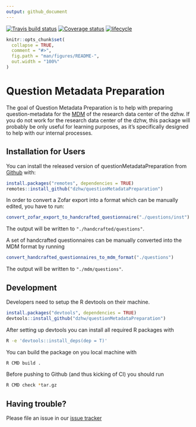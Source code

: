 ```yaml
---
output: github_document
---
```


<!-- README.md is generated from README.Rmd. Please edit that file -->
  [![Travis build status](https://travis-ci.org/dzhw/questionMetadataPreparation.svg?branch=master)](https://travis-ci.org/dzhw/questionMetadataPreparation)
  [![Coverage status](https://codecov.io/github/dzhw/questionMetadataPreparation/branch/master/graph/badge.svg)](https://codecov.io/github/dzhw/questionMetadataPreparation?branch=master)
  [![lifecycle](https://img.shields.io/badge/lifecycle-experimental-orange.svg)](https://www.tidyverse.org/lifecycle/#experimental)

```r
knitr::opts_chunk$set(
  collapse = TRUE,
  comment = "#>",
  fig.path = "man/figures/README-",
  out.width = "100%"
)
```
# Question Metadata Preparation

The goal of Question Metadata Preparation is to help with preparing
question-metadata for the
[MDM](https://metadata.fdz.dzhw.eu) of the research data
center of the dzhw. If you do not work for the research data center of the dzhw,
this package will probably be only useful for learning purposes, as it's
specifically designed to help with our internal processes.

## Installation for Users

You can install the released version of questionMetadataPreparation from [Github](https://github.com/dzhw/questionMetadataPreparation) with:

``` r
install.packages("remotes", dependencies = TRUE)
remotes::install_github("dzhw/questionMetadataPreparation")
```

In order to convert a Zofar export into a format which can be manually edited,
you have to run:
```r
convert_zofar_export_to_handcrafted_questionnaire("./questions/inst")
```
The output will be written to ```"./handcrafted/questions"```.

A set of handcrafted questionnaires can be manually converted into the MDM format
by running
```r
convert_handcrafted_questionnaires_to_mdm_format("./questions")
```
The output will be written to ```"./mdm/questions"```.

## Development

Developers need to setup the R devtools on their machine.
``` r
install.packages("devtools", dependencies = TRUE)
devtools::install_github("dzhw/questionMetadataPreparation")
```

After setting up devtools you can install all required R packages with
``` bash
R -e 'devtools::install_deps(dep = T)'
```

You can build the package on you local machine with
``` bash
R CMD build .
```

Before pushing to Github (and thus kicking of CI) you should run
``` bash
R CMD check *tar.gz
```

## Having trouble?

Please file an issue in our [issue tracker](https://github.com/dzhw/metadatamanagement/issues)
